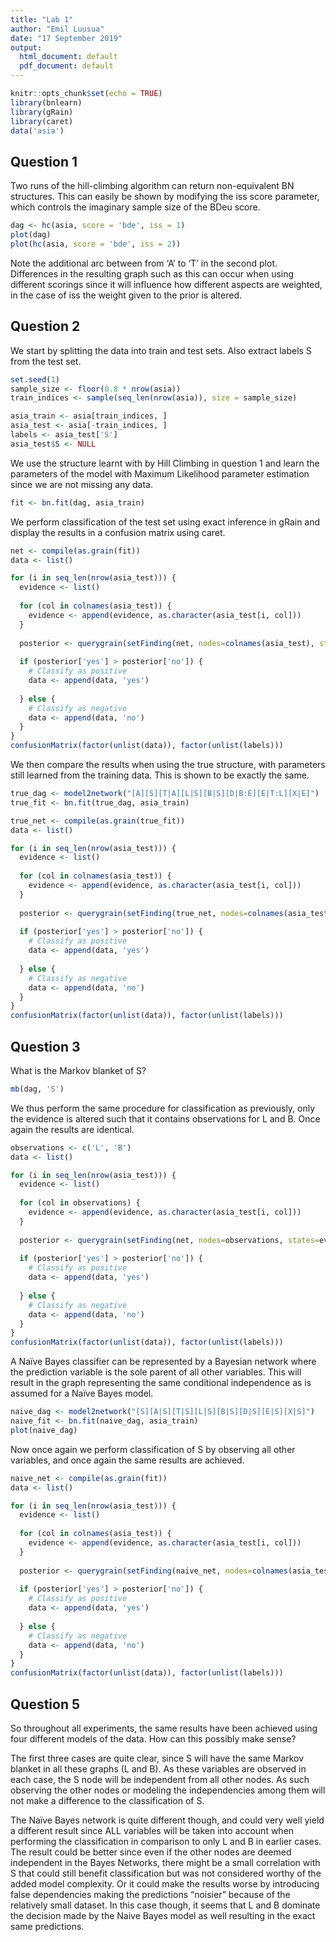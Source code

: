 ```yaml
---
title: "Lab 1"
author: "Emil Luusua"
date: "17 September 2019"
output:
  html_document: default
  pdf_document: default
---
```


```r
knitr::opts_chunk$set(echo = TRUE)
library(bnlearn)
library(gRain)
library(caret)
data('asia')
```


## Question 1

Two runs of the hill-climbing algorithm can return non-equivalent BN structures. This can easily be shown by modifying the iss score parameter, which controls the imaginary sample size of the BDeu score.

```r
dag <- hc(asia, score = 'bde', iss = 1)
plot(dag)
plot(hc(asia, score = 'bde', iss = 2))
```

Note the additional arc between from 'A' to 'T' in the second plot. Differences in the resulting graph such as this can occur when using different scorings since it will influence how different aspects are weighted, in the case of iss the weight given to the prior is altered.

## Question 2

We start by splitting the data into train and test sets. Also extract labels S from the test set.
```r
set.seed(1)
sample_size <- floor(0.8 * nrow(asia))
train_indices <- sample(seq_len(nrow(asia)), size = sample_size)

asia_train <- asia[train_indices, ]
asia_test <- asia[-train_indices, ]
labels <- asia_test['S']
asia_test$S <- NULL
```

We use the structure learnt with by Hill Climbing in question 1 and learn the parameters of the model with Maximum Likelihood parameter estimation since we are not missing any data.
```r
fit <- bn.fit(dag, asia_train)
```

We perform classification of the test set using exact inference in gRain and display the results in a confusion matrix using caret.
```r
net <- compile(as.grain(fit))
data <- list()

for (i in seq_len(nrow(asia_test))) {
  evidence <- list()
  
  for (col in colnames(asia_test)) {
    evidence <- append(evidence, as.character(asia_test[i, col]))
  }
  
  posterior <- querygrain(setFinding(net, nodes=colnames(asia_test), states=evidence))$S
  
  if (posterior['yes'] > posterior['no']) {
    # Classify as positive
    data <- append(data, 'yes')
    
  } else {
    # Classify as negative
    data <- append(data, 'no')
  }
}
confusionMatrix(factor(unlist(data)), factor(unlist(labels)))
```

We then compare the results when using the true structure, with parameters still learned from the training data. This is shown to be exactly the same.
```r
true_dag <- model2network("[A][S][T|A][L|S][B|S][D|B:E][E|T:L][X|E]")
true_fit <- bn.fit(true_dag, asia_train)

true_net <- compile(as.grain(true_fit))
data <- list()

for (i in seq_len(nrow(asia_test))) {
  evidence <- list()
  
  for (col in colnames(asia_test)) {
    evidence <- append(evidence, as.character(asia_test[i, col]))
  }
  
  posterior <- querygrain(setFinding(true_net, nodes=colnames(asia_test), states=evidence))$S
  
  if (posterior['yes'] > posterior['no']) {
    # Classify as positive
    data <- append(data, 'yes')
    
  } else {
    # Classify as negative
    data <- append(data, 'no')
  }
}
confusionMatrix(factor(unlist(data)), factor(unlist(labels)))
```

## Question 3

What is the Markov blanket of S?
```r
mb(dag, 'S')
```

We thus perform the same procedure for classification as previously, only the evidence is altered such that it contains observations for L and B. Once again the results are identical.

```r
observations <- c('L', 'B')
data <- list()

for (i in seq_len(nrow(asia_test))) {
  evidence <- list()
  
  for (col in observations) {
    evidence <- append(evidence, as.character(asia_test[i, col]))
  }
  
  posterior <- querygrain(setFinding(net, nodes=observations, states=evidence))$S
  
  if (posterior['yes'] > posterior['no']) {
    # Classify as positive
    data <- append(data, 'yes')
    
  } else {
    # Classify as negative
    data <- append(data, 'no')
  }
}
confusionMatrix(factor(unlist(data)), factor(unlist(labels)))
```

A Naïve Bayes classifier can be represented by a Bayesian network where the prediction variable is the sole parent of all other variables. This will result in the graph representing the same conditional independence as is assumed for a Naïve Bayes model.
```r
naive_dag <- model2network("[S][A|S][T|S][L|S][B|S][D|S][E|S][X|S]")
naive_fit <- bn.fit(naive_dag, asia_train)
plot(naive_dag)
```

Now once again we perform classification of S by observing all other variables, and once again the same results are achieved.
```r
naive_net <- compile(as.grain(fit))
data <- list()

for (i in seq_len(nrow(asia_test))) {
  evidence <- list()
  
  for (col in colnames(asia_test)) {
    evidence <- append(evidence, as.character(asia_test[i, col]))
  }
  
  posterior <- querygrain(setFinding(naive_net, nodes=colnames(asia_test), states=evidence))$S
  
  if (posterior['yes'] > posterior['no']) {
    # Classify as positive
    data <- append(data, 'yes')
    
  } else {
    # Classify as negative
    data <- append(data, 'no')
  }
}
confusionMatrix(factor(unlist(data)), factor(unlist(labels)))
```

## Question 5
So throughout all experiments, the same results have been achieved using four different models of the data. How can this possibly make sense?

The first three cases are quite clear, since S will have the same Markov blanket in all these graphs (L and B). As these variables are observed in each case, the S node will be independent from all other nodes. As such observing the other nodes or modeling the independencies among them will not make a difference to the classification of S.

The Naïve Bayes network is quite different though, and could very well yield a different result since ALL variables will be taken into account when performing the classification in comparison to only L and B in earlier cases. The result could be better since even if the other nodes are deemed independent in the Bayes Networks, there might be a small correlation with S that could still benefit classification but was not considered worthy of the added model complexity. Or it could make the results worse by introducing false dependencies making the predictions "noisier" because of the relatively small dataset. In this case though, it seems that L and B dominate the decision made by the Naive Bayes model as well resulting in the exact same predictions.
